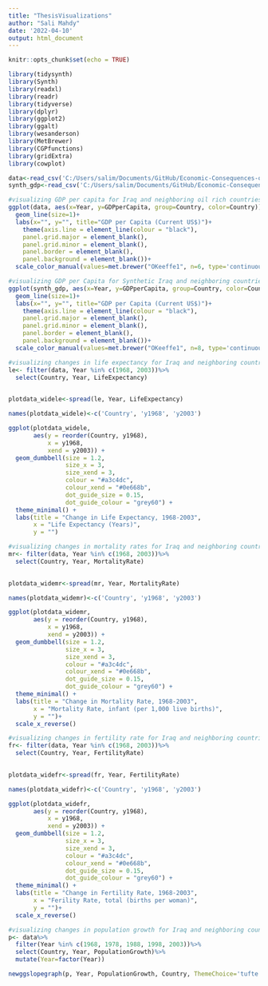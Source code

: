 ```yaml
---
title: "ThesisVisualizations"
author: "Sali Mahdy"
date: '2022-04-10'
output: html_document
---
```


```r
knitr::opts_chunk$set(echo = TRUE)
```



```r
library(tidysynth)
library(Synth)
library(readxl)
library(readr)
library(tidyverse)
library(dplyr)
library(ggplot2)
library(ggalt)
library(wesanderson)
library(MetBrewer)
library(CGPfunctions)
library(gridExtra)
library(cowplot)
```



```r
data<-read_csv('C:/Users/salim/Documents/GitHub/Economic-Consequences-of-Saddam-Hussein-/R Code/gulf_data.csv')
synth_gdp<-read_csv('C:/Users/salim/Documents/GitHub/Economic-Consequences-of-Saddam-Hussein-/R Code/synth_gdp.csv')
```


```r
#visualizing GDP per capita for Iraq and neighboring oil rich countries 
ggplot(data, aes(x=Year, y=GDPperCapita, group=Country, color=Country))+
  geom_line(size=1)+
  labs(x="", y="", title="GDP per Capita (Current US$)")+
    theme(axis.line = element_line(colour = "black"),
    panel.grid.major = element_blank(),
    panel.grid.minor = element_blank(),
    panel.border = element_blank(),
    panel.background = element_blank())+
  scale_color_manual(values=met.brewer("OKeeffe1", n=6, type='continuous'))


```

```r
#visualizing GDP per Capita for Synthetic Iraq and neighboring countries
ggplot(synth_gdp, aes(x=Year, y=GDPperCapita, group=Country, color=Country))+
  geom_line(size=1)+
  labs(x="", y="", title="GDP per Capita (Current US$)")+
    theme(axis.line = element_line(colour = "black"),
    panel.grid.major = element_blank(),
    panel.grid.minor = element_blank(),
    panel.border = element_blank(),
    panel.background = element_blank())+
  scale_color_manual(values=met.brewer("OKeeffe1", n=8, type='continuous'))
```




```r
#visualizing changes in life expectancy for Iraq and neighboring countries
le<- filter(data, Year %in% c(1968, 2003))%>%
  select(Country, Year, LifeExpectancy)
 

plotdata_widele<-spread(le, Year, LifeExpectancy)

names(plotdata_widele)<-c('Country', 'y1968', 'y2003')

ggplot(plotdata_widele, 
       aes(y = reorder(Country, y1968),
           x = y1968,
           xend = y2003)) +  
  geom_dumbbell(size = 1.2,
                size_x = 3, 
                size_xend = 3,
                colour = "#a3c4dc", 
                colour_xend = "#0e668b", 
                dot_guide_size = 0.15,
                dot_guide_colour = "grey60") +
  theme_minimal() + 
  labs(title = "Change in Life Expectancy, 1968-2003",
       x = "Life Expectancy (Years)",
       y = "")


```

```r
#visualizing changes in mortality rates for Iraq and neighboring countries 
mr<- filter(data, Year %in% c(1968, 2003))%>%
  select(Country, Year, MortalityRate)
 

plotdata_widemr<-spread(mr, Year, MortalityRate)

names(plotdata_widemr)<-c('Country', 'y1968', 'y2003')

ggplot(plotdata_widemr, 
       aes(y = reorder(Country, y1968),
           x = y1968,
           xend = y2003)) +  
  geom_dumbbell(size = 1.2,
                size_x = 3, 
                size_xend = 3,
                colour = "#a3c4dc", 
                colour_xend = "#0e668b", 
                dot_guide_size = 0.15,
                dot_guide_colour = "grey60") +
  theme_minimal() + 
  labs(title = "Change in Mortality Rate, 1968-2003",
       x = "Mortality Rate, infant (per 1,000 live births)",
       y = "")+
  scale_x_reverse()
```

```r
#visualizing changes in fertility rate for Iraq and neighboring countries 
fr<- filter(data, Year %in% c(1968, 2003))%>%
  select(Country, Year, FertilityRate)
 

plotdata_widefr<-spread(fr, Year, FertilityRate)

names(plotdata_widefr)<-c('Country', 'y1968', 'y2003')

ggplot(plotdata_widefr, 
       aes(y = reorder(Country, y1968),
           x = y1968,
           xend = y2003)) +  
  geom_dumbbell(size = 1.2,
                size_x = 3, 
                size_xend = 3,
                colour = "#a3c4dc", 
                colour_xend = "#0e668b", 
                dot_guide_size = 0.15,
                dot_guide_colour = "grey60") +
  theme_minimal() + 
  labs(title = "Change in Fertility Rate, 1968-2003",
       x = "Ferility Rate, total (births per woman)",
       y = "")+
  scale_x_reverse()
```


```r
#visualizing changes in population growth for Iraq and neighboring countries 
p<- data%>%
  filter(Year %in% c(1968, 1978, 1988, 1998, 2003))%>%
  select(Country, Year, PopulationGrowth)%>%
  mutate(Year=factor(Year))

newggslopegraph(p, Year, PopulationGrowth, Country, ThemeChoice='tufte', Title='Population Growth (annual %), 1968-2003', SubTitle=NULL, Caption=NULL)
```









